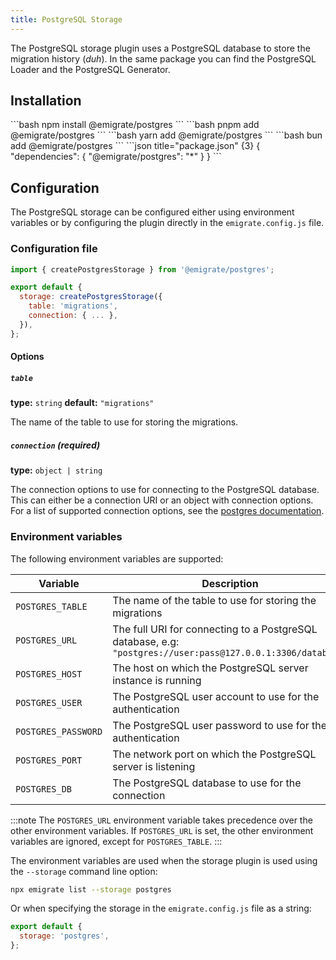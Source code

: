 ```yaml
---
title: PostgreSQL Storage
---
```



The PostgreSQL storage plugin uses a PostgreSQL database to store the migration history (*duh*). In the same package you can find the <Link href="/plugins/loaders/postgres/">PostgreSQL Loader</Link> and the <Link href="/plugins/generators/postgres/">PostgreSQL Generator</Link>.

## Installation

<Tabs>
  <TabItem label="npm">
    ```bash
    npm install @emigrate/postgres
    ```
  </TabItem>
  <TabItem label="pnpm">
    ```bash
    pnpm add @emigrate/postgres
    ```
  </TabItem>
  <TabItem label="yarn">
    ```bash
    yarn add @emigrate/postgres
    ```
  </TabItem>
  <TabItem label="bun">
    ```bash
    bun add @emigrate/postgres
    ```
  </TabItem>
  <TabItem label="deno">
    ```json title="package.json" {3}
    {
      "dependencies": {
        "@emigrate/postgres": "*"
      }
    }
    ```
  </TabItem>
</Tabs>

## Configuration

The PostgreSQL storage can be configured either using environment variables or by configuring the plugin directly in the <Link href="/reference/configuration/">`emigrate.config.js` file</Link>.

### Configuration file

```js title="emigrate.config.js" {1,4-7}
import { createPostgresStorage } from '@emigrate/postgres';

export default {
  storage: createPostgresStorage({
    table: 'migrations',
    connection: { ... },
  }),
};
```

#### Options

##### `table`

**type:** `string`
**default:** `"migrations"`

The name of the table to use for storing the migrations.

##### `connection` (required)

**type:** `object | string`

The connection options to use for connecting to the PostgreSQL database. This can either be a connection URI or an object with connection options.
For a list of supported connection options, see the [postgres documentation](https://github.com/porsager/postgres#connection).

### Environment variables

The following environment variables are supported:

| Variable            | Description                                                                                                 | Default        |
| ------------------- | ----------------------------------------------------------------------------------------------------------- | -------------- |
| `POSTGRES_TABLE`    | The name of the table to use for storing the migrations                                                     | `"migrations"` |
| `POSTGRES_URL`      | The full URI for connecting to a PostgreSQL database, e.g: `"postgres://user:pass@127.0.0.1:3306/database"` |                |
| `POSTGRES_HOST`     | The host on which the PostgreSQL server instance is running                                                 | `"localhost"`  |
| `POSTGRES_USER`     | The PostgreSQL user account to use for the authentication                                                   |                |
| `POSTGRES_PASSWORD` | The PostgreSQL user password to use for the authentication                                                  |                |
| `POSTGRES_PORT`     | The network port on which the PostgreSQL server is listening                                                | `5432`         |
| `POSTGRES_DB`       | The PostgreSQL database to use for the connection                                                           |                |

:::note
The `POSTGRES_URL` environment variable takes precedence over the other environment variables. If `POSTGRES_URL` is set, the other environment variables are ignored, except for `POSTGRES_TABLE`.
:::

The environment variables are used when the storage plugin is used using the `--storage` command line option:

```bash
npx emigrate list --storage postgres
```

Or when specifying the storage in the <Link href="/reference/configuration/">`emigrate.config.js` file</Link> as a string:

```js title="emigrate.config.js" {2}
export default {
  storage: 'postgres',
};
```
